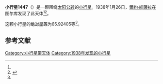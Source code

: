 {{Infobox planet
| bgcolour = #FFFFC0
| name = 1447 Utra
| symbol = 
| image = 
| caption = 
| discovery = yes
| discovery_ref = 
| discoverer = [[爾約·維薩拉|爾約·維薩拉]]
| discovery_site = [[图尔库|图尔库]] 
| discovered = 1938年1月26日
| designations = yes
| mp_name = 
| named_after = 
| alt_names = 1938 BB/ 1936 SB / 1951 KO / A918 FA
| mp_category = [[主带小行星|主带小行星]]
| orbit_ref = <ref name="a">[http://ssd.jpl.nasa.gov/sbdb.cgi?sstr=1447 1447 Utra] {{Wayback|url=http://ssd.jpl.nasa.gov/sbdb.cgi?sstr=1447 |date=20210815202523 }}，小行星數據庫瀏覽器（JPL Small-Body Database Browser）－[[美国国家航空航天局|美国国家航空航天局]]喷气推进实验室</ref>
| epoch = 2456400.5 (2013年4月18日更新)
| aphelion = {{convert|2.6386860|AU|km|3|abbr=on|lk=out}}
| perihelion = {{convert|2.4299110|AU|km|3|abbr=on}}
| semimajor = {{convert|2.5342985|AU|km|3|abbr=on}}
| eccentricity = 0.0411899
| period = 1473.618544 [[日|日]]<br />4.03[[儒略年|儒略年]]
| avg_speed = 
| inclination = 4.78676
| asc_node = 35.60193
| mean_anomaly = 
| arg_peri = 65.92405
| satellites = 
| physical_characteristics = yes
| dimensions = 
| mass = 
| density = 
| surface_grav = 
| escape_velocity = 
| sidereal_day = 
| axial_tilt = 
| pole_ecliptic_lat = 
| pole_ecliptic_lon = 
| albedo = 
| temperatures= 
| temp_name1 = 
| mean_temp_1 = 
| max_temp_1 = 
| temp_name2 = 
| max_temp_2 = 
| spectral_type = 
| abs_magnitude = 65.92405
}}

'''小行星1447'''（{{lang-en|1447 Utra}}）是一颗围绕[[太阳|太阳]][[公转|公转]]的[[小行星|小行星]]。1938年1月26日，[[爾約·維薩拉|爾約·維薩拉]]在图尔库发现了此天体<ref name="a" /><ref>{{cite news|title=小行星列表|url=http://cfa-www.harvard.edu/iau/lists/NumberedMPs.txt|accessdate=2013-07-08|newspaper=哈佛大学|archive-date=2008-05-17|archive-url=https://web.archive.org/web/20080517010638/http://cfa-www.harvard.edu/iau/lists/NumberedMPs.txt|dead-url=no}}</ref>。

这颗小行星的[[绝对星等|绝对星等]]为65.92405等<ref name="a" />。

==参考文献==
{{reflist}}
{{Minor Planet Number|[[小行星1446|小行星1446]]|[[小行星1448|小行星1448]]}}

{{小天体}}

[[Category:小行星带天体|Category:小行星带天体]]
[[Category:1938年发现的小行星|Category:1938年发现的小行星]]

{{asteroid-stub}}